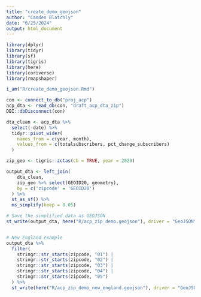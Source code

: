 ```yaml
---
title: "create_demo_geojson"
author: "Camden Blatchly"
date: "6/25/2024"
output: html_document
---
```


```r

library(dplyr)
library(tidyr)
library(sf)
library(tigris)
library(here)
library(coriverse)
library(rmapshaper)

i_am("R/create_demo_geojson.Rmd")

```


```r

con <- connect_to_db("proj_acp")
acp_dta <- read_db(con, "draft_acp_dta_zip")
DBI::dbDisconnect(con)

```


```r

dta_clean <- acp_dta %>%
  select(-date) %>%
  tidyr::pivot_wider(
    names_from = c(year, month),
    values_from = c(totalsubscribers, pct_change_subscribers)
  )

```


```r

zip_geo <- tigris::zctas(cb = TRUE, year = 2020)

```


```r

output_dta <- left_join(
    dta_clean,
    zip_geo %>% select(GEOID20, geometry),
    by = c('zipcode' = 'GEOID20')
  ) %>% 
  st_as_sf() %>%
  ms_simplify(keep = 0.05) 

# Save the simplified data as GEOJSON
st_write(output_dta, here("R/acp_zip_demo.geojson"), driver = "GeoJSON")


# New England example
output_dta %>%
  filter(
    stringr::str_starts(zipcode, "01") |
    stringr::str_starts(zipcode, "02") |
    stringr::str_starts(zipcode, "03") |
    stringr::str_starts(zipcode, "04") |
    stringr::str_starts(zipcode, "05")
  ) %>%
  st_write(here("R/acp_zip_demo_new_england.geojson"), driver = "GeoJSON")

```

